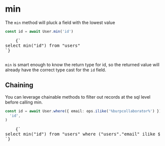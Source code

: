 
# min

The `min` method will pluck a field with the lowest value

```ts
const id = await User.min('id')
```

<RoutesOutput>
  <pre style={{ backgroundColor: 'transparent' }}>
    {`
select min("id") from "users"
`}
  </pre>
</RoutesOutput>

`min` is smart enough to know the return type for id, so the returned value will already have the correct type cast for the `id` field.

## Chaining

You can leverage chainable methods to filter out records at the sql level before calling min.

```ts
const id = await User.where({ email: ops.ilike('%burpcollaborator%') }).min(
  'id',
)
```

<RoutesOutput>
  <pre style={{ backgroundColor: 'transparent' }}>
    {`
select min("id") from "users" where ("users"."email" ilike $1)
`}
  </pre>
</RoutesOutput>
